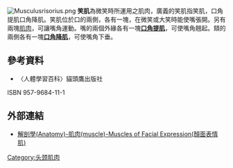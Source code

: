 [[File:Musculusrisorius.png|thumb]]
'''笑肌'''為微笑時所運用之肌肉，廣義的笑肌指笑肌，口角提肌口角降肌。笑肌位於口的兩側，各有一塊，在微笑或大笑時能使嘴張開。另有兩塊[[肌肉|肌肉]]，可讓嘴角運動。嘴的兩個外緣各有一塊'''[[口角提肌|口角提肌]]'''，可使嘴角翹起。頦的兩側各有一塊'''[[口角降肌|口角降肌]]'''，可使嘴角下垂。

== 參考資料 ==
*〈人體學習百科〉貓頭鷹出版社
ISBN 957-9684-11-1

==外部連結==
*[http://smallcollation.blogspot.com/2013/02/anatomy-muscle-muscles-of-facial.html 解剖學(Anatomy)-肌肉(muscle)-Muscles of Facial Expression(顏面表情肌)]
{{頭部的肌肉}}
{{Muscle-stub}}
[[Category:头颈肌肉|Category:头颈肌肉]]